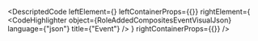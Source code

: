 
<DescriptedCode
  leftElement={<RoleAddedCompositesEventDesc />}
  leftContainerProps={{}}
  rightElement={
    <CodeHighlighter
      object={RoleAddedCompositesEventVisualJson}
      language={"json"}
      title={"Event"}
    />
  }
  rightContainerProps={{}}
/>
